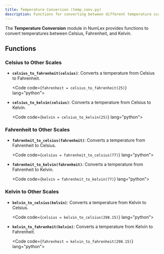 ```yaml
---
title: Temperature Conversion (temp_conv.py)
description: Functions for converting between different temperature scales in NumLex
---
```



The **Temperature Conversion** module in NumLex provides functions to convert temperatures between Celsius, Fahrenheit, and Kelvin.

## Functions

### Celsius to Other Scales

- **`celsius_to_fahrenheit(celsius)`**: Converts a temperature from Celsius to Fahrenheit.

  <Code code={`fahrenheit = celsius_to_fahrenheit(25)`} lang="python"></Code>

- **`celsius_to_kelvin(celsius)`**: Converts a temperature from Celsius to Kelvin.

  <Code code={`kelvin = celsius_to_kelvin(25)`} lang="python"></Code>

### Fahrenheit to Other Scales

- **`fahrenheit_to_celsius(fahrenheit)`**: Converts a temperature from Fahrenheit to Celsius.

  <Code code={`celsius = fahrenheit_to_celsius(77)`} lang="python"></Code>

- **`fahrenheit_to_kelvin(fahrenheit)`**: Converts a temperature from Fahrenheit to Kelvin.

  <Code code={`kelvin = fahrenheit_to_kelvin(77)`} lang="python"></Code>

### Kelvin to Other Scales

- **`kelvin_to_celsius(kelvin)`**: Converts a temperature from Kelvin to Celsius.

  <Code code={`celsius = kelvin_to_celsius(298.15)`} lang="python"></Code>

- **`kelvin_to_fahrenheit(kelvin)`**: Converts a temperature from Kelvin to Fahrenheit.

  <Code code={`fahrenheit = kelvin_to_fahrenheit(298.15)`} lang="python"></Code>
